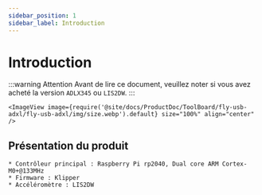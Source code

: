 ```yaml
---
sidebar_position: 1
sidebar_label: Introduction
---
```



# Introduction

:::warning Attention
Avant de lire ce document, veuillez noter si vous avez acheté la version `ADLX345` ou `LIS2DW`.
:::

    <ImageView image={require('@site/docs/ProductDoc/ToolBoard/fly-usb-adxl/fly-usb-adxl/img/size.webp').default} size="100%" align="center" />

## Présentation du produit

    * Contrôleur principal : Raspberry Pi rp2040, Dual core ARM Cortex-M0+@133MHz
    * Firmware : Klipper
    * Accéléromètre : LIS2DW